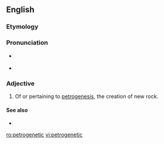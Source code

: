 ==English==

===Etymology===
{{prefix|petro|genetic|lang=en}}

===Pronunciation===
* {{a|US}} {{IPA|pɛtɹoʊdʒəˈnɛtɪk|lang=en}}
* {{rhymes|ɛtɪk|lang=en}}

===Adjective===
{{en-adj|-}}

# {{label|en|geology}} Of or pertaining to [[petrogenesis]], the creation of new rock.

====See also====
* {{pedialite|petrogenesis}}

[[ro:petrogenetic]]
[[vi:petrogenetic]]